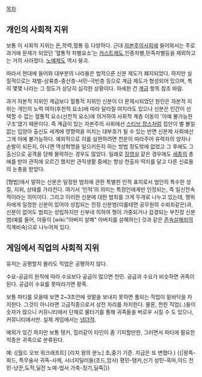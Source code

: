[[목차]]
== 개인의 사회적 지위 ==

보통 이 사회적 지위는 [[돈]],학력,혈통 등 다양하다.
근대 [[자본주의]]사회에 들어와서는 주로 과거에 문제가 되었던 '혈통적 차별요소'는 [[카스트]]제도,인종차별,민족차별등을 제외하고는 거의 사라졌다. [[노예]]제도 역시 붕괴.

따라서 현대에 들어와 대부분의 나라들은 법적으론 신분 제도가 폐지되었다. 하지만 실질적으로는 재벌-상류층-중산층-서민-극빈층 등으로 계급 제도가 형성되어 있으며, 특히  몇몇 나라는 그 정도가 상당히 심각한 상황이다. 자세한 건 [[계급]] 항목 참조 바람. 

과거 자본적 지위인 계급보다 혈통적 지위인 신분이 더 문제시되었던 원인은 자본적 지위는 개인의 노력 여하(후천적 요소)에 따라 달라질 여지라도 있으나 신분은 인간이 선택할 수 없는 혈통적 요소(선천적 요소)에 의거하여 사회적 계층 이동이 '아예 불가능한 구조'였기 때문이다. 즉 계급이 있는 자본주의 사회에선 [[스티브 잡스]]처럼 집안이 별 볼일 없는 입양아 출신도 세계에 영향력을 미치는 대부호가 될 수 있는 반면 신분제 사회에선 그게 아예 불가능하다. 예외적으로 이를 실현하려면 천운이 따라주어 유력자의 양자나 손발이 되든지, 아니면 역성혁명을 일으키든지 하는 방법 정도밖에 없었고 그 후에도 그 출신으로 공격을 당해 몰락하는 경우도 많았다. 일례로 [[장영실]] 같은 경우에도 [[세종]]의 총애를 받아 관직에 오르긴 했지만 관직생활 중에는 항상 천출자 딱지를 달고 다른 신료들의 눈총을 받았다.

[형법]에서 말하는 신분은 일정한 범죄에 관한 특별한 인적 표지로서 범인의 특수한 성질, 지위, 상태를 가리킨다. 여기서 '인적'의 의미는 특정인에게만 인정되는, 즉 일신전속적이라는 의미이다. 그리고 이러한 신분에 대한 범죄를 크게 두개로 나누고 있는데, 행위자에게 일정한 신분이 있어야 성립되는 진정 신분범(이를테면 공무원의 수뢰죄같은)과, 신분이 없어도 범죄는 성립하지만 신부네 의하여 형이 가중되거나 감경되는 부진정 신분범(예를 들어, 아들이 [wiki:"아버지 살해" 아버지를 살해하는] 것과 같은 [[존속살해]]죄의 직계비속)으로 나누어져 있다.
 
== 게임에서 직업의 사회적 지위 ==

유저는 공평할지 몰라도 직업은 공평하지 않다.

수요-공급의 원칙에 따라 수요보다 공급이 많으면 천민. 공급과 수요가 비슷하면 귀족이 된다. 공급이 수요를 못따라가면 황족.

보통 파티를 모을때 보면 2~3초안에 귓말을 보내지 못하면 풀되는 직업이 밑바닥을 차지한다. 그것이 아니라면 고급직종으로서 상전 자리를 차지한다.
물론, 천한 직업(..)들이 숫자가 많으니 커뮤니티에서 단체로 물타기를 통해 귀족들을 버로우 시킬 수 도 있으나,커뮤니티에서만. 실제 게임에서는 [[냅더적]].

예외가 있긴 하지만 보통 탱커, 힐러같이 타인이 좀 기피할만한, 그러면서 파티에 필요한 직종은 귀족으로 분류된다.

예:
([월드 오브 워크래프트] [리치 왕의 분노] 초,중기 기준. 지금은 또 변했다.)
{{|왕족-회드, 특무술사
귀족-사제, 시너지딜러들(조드,암사)
평민-탱커,신기
상민-흑마,야드
천민-냥꾼,도적,딜전
노예-법사
가축-징기,딜죽|}}
